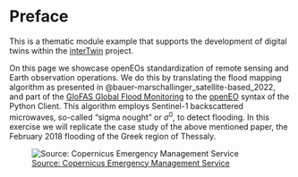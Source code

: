 # Preface {.unnumbered}

This is a thematic module example that supports the development of digital twins within the [interTwin](https://www.intertwin.eu) project. 

On this page we showcase openEOs standardization of remote sensing and Earth observation operations. We do this by translating the flood mapping algorithm as presented in @bauer-marschallinger_satellite-based_2022, and part of the [GloFAS Global Flood Monitoring](https://www.globalfloods.eu/technical-information/glofas-gfm/) to the [openEO](https://openeo.org/) syntax of the Python Client. This algorithm employs Sentinel-1 backscattered microwaves, so-called "sigma nought" or $\sigma^0$, to detect flooding. In this exercise we will replicate the case study of the above mentioned paper, the February 2018 flooding of the Greek region of Thessaly.

![[Source: Copernicus Emergency Management Service](https://emergency.copernicus.eu/mapping/ems/copernicus-emergency-management-service-monitors-impact-floods-greece)](notebooks/assets/images/EMSR271_AoIs.png)
